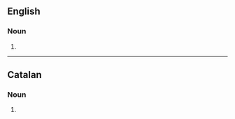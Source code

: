 {{also|Temperaments|tempéraments}}

==English==

===Noun===
{{head|en|noun form}}

# {{plural of|en|temperament}}

----

==Catalan==

===Noun===
{{head|ca|noun form}}

# {{plural of|ca|temperament}}
